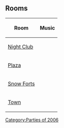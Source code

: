 {{CPW|Wild West Party|Festa do Faroeste}}

==Rooms==
{|class="wikitable" style="margin: 1em auto;"
!Room!!Music
|-
|[[Media:ArtworkRoomsDance15.swf|Night Club]]||{{n/a|?}}
|-
|[[Media:ArtworkRoomsPlaza20.swf|Plaza]]||{{n/a|?}}
|-
|[[Media:ArtworkRoomsForts14.swf|Snow Forts]]||{{n/a|?}}
|-
|[[Media:ArtworkRoomsTown14.swf|Town]]||{{n/a|?}}
|}


{{Parties}}
[[Category:Parties of 2006]]
